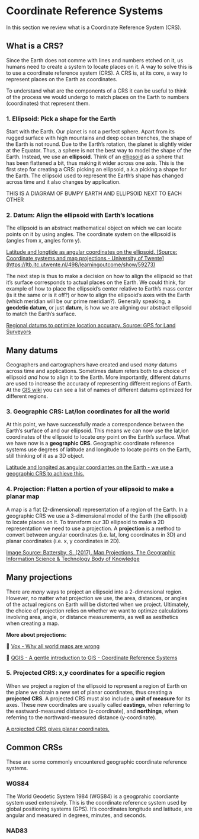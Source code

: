 # Coordinate Reference Systems

In this section we review what is a Coordinate Reference System (CRS).

## What is a CRS?

Since the Earth does not comme with lines and numbers etched on it, us humans need to create a system to locate places on it. 
A way to solve this is to use a coordinate reference system (CRS). 
A CRS is, at its core, a way to represent places on the Earth as coordinates.

To understand what are the components of a CRS it can be useful to think of the process we would undergo to match places on the Earth to numbers (coordinates) that represent them.

### 1.  Ellipsoid: Pick a shape for the Earth

Start with the Earth. 
Our planet is not a perfect sphere. 
Apart from its rugged surface with high mountains and deep ocean trenches, the shape of the Earth is not round. 
Due to the Earth's rotation, the planet is slightly wider at the Equator. 
Thus, a sphere is not the best way to model the shape of the Earth. 
Instead, we use an **ellipsoid**. 
Think of an [ellipsoid](https://en.wikipedia.org/wiki/Ellipsoid) as a sphere that has been flattened a bit, thus making it wider across one axis. 
This is the first step for creating a CRS: picking an ellipsoid, a.k.a picking a shape for the Earth. 
The ellipsoid used to represent the Earth's shape has changed across time and it also changes by application.

THIS IS A DIAGRAM OF BUMPY EARTH AND ELLIPSOID NEXT TO EACH OTHER


### 2. Datum: Align the ellipsoid with Earth's locations

The ellipsoid is an abstract mathematical object on which we can locate points on it by using angles. 
The coordinate system on the ellipsoid is (angles from x, angles form y). 

[Latitude and longtide as angular coordinates on the ellipsoid. [Source: Coordinate systems and map projections - University of Twente](https://ltb.itc.utwente.nl/498/learningoutcome/show/59273)](/images/crs/lat_lon_ellipsoid.jpg)

The next step is thus to make a decision on how to align the ellipsoid so that it's surface corresponds to actual places on the Earth. 
We could think, for example of how to place the ellipsoid's center relative to Earth's mass center (is it the same or is it off?) or how to align the ellipsoid's axes with the Earth (which meridian will be our prime meridian?). 
Generally speaking, a **geodetic datum**, or just **datum**, is how we are aligning our abstract ellipsoid to match the Earth's surface. 

[Regional datums to optimize location accuracy. Source: GPS for Land Surveyors](/images/crs/European%20Datum.png)

::: {.callout-caution}
## Many datums
Geographers and cartographers have created and used *many* datums across time and applications. 
Sometimes datum refers both to a choice of ellipsoid *and* how to align it to the Earth. 
More importantly, different datums are used to increase the accuracy of representing different regions of Earth. 
At the [GIS wiki](http://wiki.gis.com/wiki/index.php/Datum_(geodesy)) you can see a list of names of different datums optimized for different regions. 
:::

### 3. Geographic CRS: Lat/lon coordinates for all the world

At this point, we have successfully made a correspondence between the Earth's surface of and our ellipsoid. 
This means we can now use the lat,lon coordinates of the ellipsoid to locate *any* point on the Earth's surface. 
What we have now is a **geographic CRS**. 
Geographic coordinate reference systems use degrees of latitude and longitude to locate points on the Earth, still thinking of it as a 3D object.

[Latitude and longited as angular coordiantes on the Earth - we use a geographic CRS to achieve this.](/images/crs/lat_lon_on_earth.png)

### 4. Projection: Flatten a portion of your ellipsoid to make a planar map

A map is a flat (2-dimensional) representation of a region of the Earth. 
In a geographic CRS we use a 3-dimensional model of the Earth (the ellipsoid) to locate places on it. 
To transform our 3D ellipsoid to make a 2D representation we need to use a projection. 
A **projection** is a method to convert between angular coordinates (i.e. lat, long coordinates in 3D) and planar coordinates (i.e. x, y coordinates in 2D).

[Image Source: Battersby, S. (2017). Map Projections. The Geographic Information Science & Technology Body of Knowledge](/images/crs/figure2-projections.png)

::: {.callout-caution}
## Many projections
There are *many* ways to project an ellipsoid into a 2-dimensional region. 
However, no matter what projection we use, the area, distances, or angles of the actual regions on Earth will be distorted when we project. 
Ultimately, the choice of projection relies on whether we want to optimze calculations involving area, angle, or distance measurements, as well as aesthetics when creating a map.
:::

**More about projections:**

🎥 [Vox - Why all world maps are wrong](https://www.youtube.com/watch?v=kIID5FDi2JQ)

📖 [QGIS - A gentle introduction to GIS - Coordinate Reference Systems ](https://docs.qgis.org/3.28/en/docs/gentle_gis_introduction/coordinate_reference_systems.html)

### 5. Projected CRS: x,y coordinates for a specific region

When we project a region of the ellipsoid to represent a region of Earth on the plane we obtain a new set of planar coordinates, thus creating a **projected CRS**. 
A projected CRS must also include a **unit of measure** for its axes. 
These new coordinates are usually called **eastings**, when referring to the eastward-measured distance (x-coordinate), and **northings**, when referring to the northward-measured distance (y-coordinate). 

[A projected CRS gives planar coordinates.](/images/crs/projected_crs.png)

## Common CRSs

These are some commonly encountered geographic coordinate reference systems. 

### WGS84
The World Geodetic System 1984 (WGS84) is a geogprahic coordiante system used extensively. 
This is the coordinate reference system used by global positioning systems (GPS). 
It's coordinates longitude and latitude, are angular and measured in degrees, minutes, and seconds. 


### NAD83

<!--
### UTM
-->

<!--
## Matching CRS

- Which CRS to chose

## Resources

📖 [Choosing the Right Map Projection by  Michael Corey](https://source.opennews.org/articles/choosing-right-map-projection/)

📖 [NCEAS Overview of Coordinate Reference Systems (CRS) in R](https://www.nceas.ucsb.edu/sites/default/files/2020-04/OverviewCoordinateReferenceSystems.pdf)

-->


